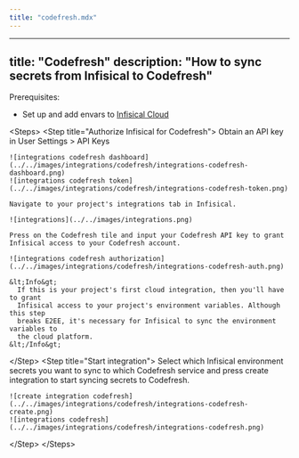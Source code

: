 ```yaml
---
title: "codefresh.mdx"
---
```


---
title: "Codefresh"
description: "How to sync secrets from Infisical to Codefresh"
---

Prerequisites:

- Set up and add envars to [Infisical Cloud](https://app.infisical.com)

&lt;Steps&gt;
  &lt;Step title="Authorize Infisical for Codefresh"&gt;
    Obtain an API key in User Settings &gt; API Keys

    ![integrations codefresh dashboard](../../images/integrations/codefresh/integrations-codefresh-dashboard.png)
    ![integrations codefresh token](../../images/integrations/codefresh/integrations-codefresh-token.png)
    
    Navigate to your project's integrations tab in Infisical.

    ![integrations](../../images/integrations.png)
    
    Press on the Codefresh tile and input your Codefresh API key to grant Infisical access to your Codefresh account.

    ![integrations codefresh authorization](../../images/integrations/codefresh/integrations-codefresh-auth.png)

    &lt;Info&gt;
      If this is your project's first cloud integration, then you'll have to grant
      Infisical access to your project's environment variables. Although this step
      breaks E2EE, it's necessary for Infisical to sync the environment variables to
      the cloud platform.
    &lt;/Info&gt;
  &lt;/Step&gt;
  &lt;Step title="Start integration"&gt;
    Select which Infisical environment secrets you want to sync to which Codefresh service and press create integration to start syncing secrets to Codefresh.

    ![create integration codefresh](../../images/integrations/codefresh/integrations-codefresh-create.png)
    ![integrations codefresh](../../images/integrations/codefresh/integrations-codefresh.png)
  &lt;/Step&gt;
&lt;/Steps&gt;
